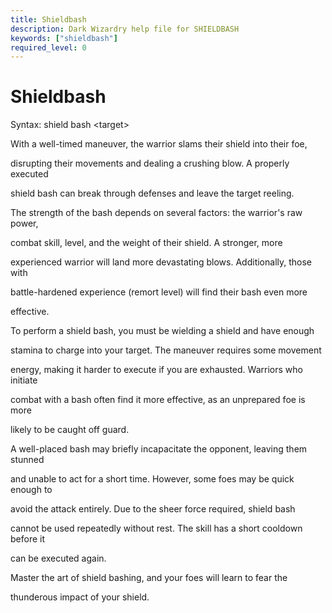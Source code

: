 ```yaml
---
title: Shieldbash
description: Dark Wizardry help file for SHIELDBASH
keywords: ["shieldbash"]
required_level: 0
---
```


# Shieldbash

Syntax: shield bash \<target\>  

With a well-timed maneuver, the warrior slams their shield into their foe,  
disrupting their movements and dealing a crushing blow. A properly executed  
shield bash can break through defenses and leave the target reeling.  

The strength of the bash depends on several factors: the warrior's raw power,  
combat skill, level, and the weight of their shield. A stronger, more  
experienced warrior will land more devastating blows. Additionally, those with  
battle-hardened experience (remort level) will find their bash even more  
effective.  

To perform a shield bash, you must be wielding a shield and have enough  
stamina to charge into your target. The maneuver requires some movement  
energy, making it harder to execute if you are exhausted. Warriors who initiate  
combat with a bash often find it more effective, as an unprepared foe is more  
likely to be caught off guard.  

A well-placed bash may briefly incapacitate the opponent, leaving them stunned  
and unable to act for a short time. However, some foes may be quick enough to  
avoid the attack entirely. Due to the sheer force required, shield bash  
cannot be used repeatedly without rest. The skill has a short cooldown before it  
can be executed again.  

Master the art of shield bashing, and your foes will learn to fear the  
thunderous impact of your shield.